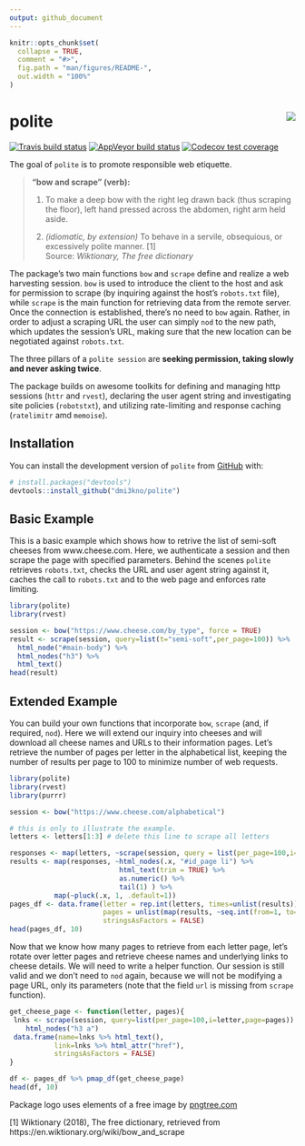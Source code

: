```yaml
---
output: github_document
---
```


<!-- README.md is generated from README.Rmd. Please edit that file -->

```r
knitr::opts_chunk$set(
  collapse = TRUE,
  comment = "#>",
  fig.path = "man/figures/README-",
  out.width = "100%"
)
```
# polite <img src="man/figures/logo.png" align="right" />
<!-- badges: start -->
  [![Travis build status](https://travis-ci.org/dmi3kno/polite.svg?branch=master)](https://travis-ci.org/dmi3kno/polite)
  [![AppVeyor build status](https://ci.appveyor.com/api/projects/status/github/dmi3kno/polite?branch=master&svg=true)](https://ci.appveyor.com/project/dmi3kno/polite)
[![Codecov test coverage](https://codecov.io/gh/dmi3kno/polite/branch/master/graph/badge.svg)](https://codecov.io/gh/dmi3kno/polite?branch=master)
<!-- badges: end -->


The goal of `polite` is to promote responsible web etiquette. 

> __"bow and scrape" (verb):__ 
>
> 1) To make a deep bow with the right leg drawn back (thus scraping the floor), left hand pressed across the abdomen, right arm held aside.
>
> 2) _(idiomatic, by extension)_ To behave in a servile, obsequious, or excessively polite manner. [1]                   
>                                             Source: _Wiktionary, The free dictionary_
>

The package's two main functions `bow` and `scrape` define and realize a web harvesting session. `bow` is used to introduce the client to the host and ask for permission to scrape (by inquiring against the host's `robots.txt` file), while `scrape` is the main function for retrieving data from the remote server. Once the connection is established, there's no need to `bow` again. Rather, in order to adjust a scraping URL the user can simply `nod` to the new path, which updates the session's URL, making sure that the new location can be negotiated against `robots.txt`.

The three pillars of a `polite session` are **seeking permission, taking slowly and never asking twice**.

The package builds on awesome toolkits for defining and managing http sessions (`httr` and `rvest`), declaring the user agent string and investigating site policies (`robotstxt`), and utilizing rate-limiting and response caching (`ratelimitr` amd `memoise`).

## Installation

You can install the  development version of `polite` from [GitHub](https://github.com/) with:

``` r
# install.packages("devtools")
devtools::install_github("dmi3kno/polite")
```

## Basic Example


This is a basic example which shows how to retrive the list of semi-soft cheeses from www.cheese.com. Here, we authenticate a session and then scrape the page with specified parameters. Behind the scenes `polite` retrieves `robots.txt`, checks the URL and user agent string against it, caches the call to `robots.txt` and to the web page and enforces rate limiting.

```r
library(polite)
library(rvest)

session <- bow("https://www.cheese.com/by_type", force = TRUE)
result <- scrape(session, query=list(t="semi-soft",per_page=100)) %>%
  html_node("#main-body") %>% 
  html_nodes("h3") %>% 
  html_text()
head(result)
```

## Extended Example

You can build your own functions that incorporate `bow`, `scrape` (and, if required, `nod`). Here we will extend our inquiry into cheeses and will download all cheese names and URLs to their information pages. Let's retrieve the number of pages per letter in the alphabetical list, keeping the number of results per page to 100 to minimize number of web requests.

```r
library(polite)
library(rvest)
library(purrr)

session <- bow("https://www.cheese.com/alphabetical")

# this is only to illustrate the example.
letters <- letters[1:3] # delete this line to scrape all letters

responses <- map(letters, ~scrape(session, query = list(per_page=100,i=.x)) )
results <- map(responses, ~html_nodes(.x, "#id_page li") %>% 
                           html_text(trim = TRUE) %>% 
                           as.numeric() %>%
                           tail(1) ) %>% 
           map(~pluck(.x, 1, .default=1))
pages_df <- data.frame(letter = rep.int(letters, times=unlist(results)),
                       pages = unlist(map(results, ~seq.int(from=1, to=.x))), 
                       stringsAsFactors = FALSE)
head(pages_df, 10)
```

Now that we know how many pages to retrieve from each letter page, let's rotate over letter pages and retrieve cheese names and underlying links to cheese details. We will need to write a helper function. Our session is still valid and we don't need to `nod` again, because we will not be modifying a page URL, only its parameters (note that the field `url` is missing from `scrape` function).

```r
get_cheese_page <- function(letter, pages){
 lnks <- scrape(session, query=list(per_page=100,i=letter,page=pages)) %>% 
    html_nodes("h3 a")
 data.frame(name=lnks %>% html_text(),
           link=lnks %>% html_attr("href"),
           stringsAsFactors = FALSE)
}

df <- pages_df %>% pmap_df(get_cheese_page)
head(df, 10)
```


Package logo uses elements of a free image by [pngtree.com](https://pngtree.com)

[1] Wiktionary (2018), The free dictionary, retrieved from https://en.wiktionary.org/wiki/bow_and_scrape
